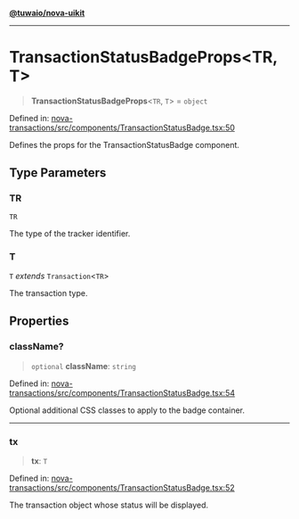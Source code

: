 [**@tuwaio/nova-uikit**](../../../README.md)

***

# TransactionStatusBadgeProps\<TR, T\>

> **TransactionStatusBadgeProps**\<`TR`, `T`\> = `object`

Defined in: [nova-transactions/src/components/TransactionStatusBadge.tsx:50](https://github.com/TuwaIO/nova-uikit/blob/5275b21e4cfcca13146d3aad8d93d68998767c72/packages/nova-transactions/src/components/TransactionStatusBadge.tsx#L50)

Defines the props for the TransactionStatusBadge component.

## Type Parameters

### TR

`TR`

The type of the tracker identifier.

### T

`T` *extends* `Transaction`\<`TR`\>

The transaction type.

## Properties

### className?

> `optional` **className**: `string`

Defined in: [nova-transactions/src/components/TransactionStatusBadge.tsx:54](https://github.com/TuwaIO/nova-uikit/blob/5275b21e4cfcca13146d3aad8d93d68998767c72/packages/nova-transactions/src/components/TransactionStatusBadge.tsx#L54)

Optional additional CSS classes to apply to the badge container.

***

### tx

> **tx**: `T`

Defined in: [nova-transactions/src/components/TransactionStatusBadge.tsx:52](https://github.com/TuwaIO/nova-uikit/blob/5275b21e4cfcca13146d3aad8d93d68998767c72/packages/nova-transactions/src/components/TransactionStatusBadge.tsx#L52)

The transaction object whose status will be displayed.
